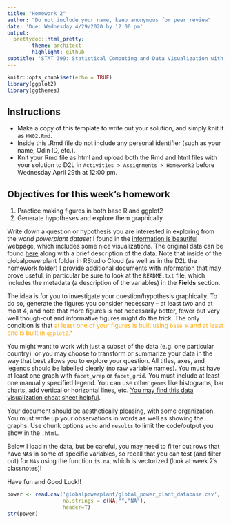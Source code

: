 ```yaml
---
title: "Homework 2"
author: "Do not include your name, keep anonymous for peer review"
date: 'Due: Wednesday 4/29/2020 by 12:00 pm'
output:
  prettydoc::html_pretty:
        theme: architect
        highlight: github
subtitle: 'STAT 399: Statistical Computing and Data Visualization with R'
---
```


```r
knitr::opts_chunk$set(echo = TRUE)
library(ggplot2)
library(ggthemes)
```

## Instructions

- Make a copy of this template to write out your solution, and simply knit it as `HW02.Rmd`.
- Inside this .Rmd file do not include any personal identifier (such as your name, Odin ID, etc.). 
- Knit your Rmd file as html and upload both the Rmd and html files with your solution to D2L in `Activities > Assignments > Homework2` before Wednesday April 29th at 12:00 pm.


## Objectives for this week's homework

1. Practice making figures in both base R and ggplot2
2. Generate hypotheses and explore them graphically


Write down a question or hypothesis you are interested in exploring from the *world powerplant dataset* I found in the [information is beautiful](https://informationisbeautiful.net/visualizations/mega-what-the-worlds-biggest-and-most-notable-power-plants/) webpage, which includes some nice visualizations.  The original data can be found [here](http://datasets.wri.org/dataset/globalpowerplantdatabase) along with a brief description of the data.  Note that inside of the globalpowerplant folder in RStudio Cloud (as well as in the D2L the homework folder) I provide additional documents with information that may prove useful, in particular be sure to look at the `README.txt` file, which includes the metadata (a description of the variables) in the **Fields** section.  

The idea is for you to investigate your question/hypothesis graphically.  To do so, generate the figures you consider necessary -- at least two and at most 4, and note that more figures is not necessarily better, fewer but very well though-out and informative figures might do the trick. The only condition is that <span style="color:orange">at least one of your figures is built using `base R` and at least one is built in `ggplot2`.*</span>

You might want to work with just a subset of the data (e.g. one particular country), or you may choose to transform or summarize your data in the way that best allows you to explore your question. All titles, axes, and legends should be labelled clearly (no raw variable names). You must have at least one graph with `facet_wrap` or `facet_grid`. You must include at least one manually specified legend. You can use other `geoms` like histograms, bar charts, add vertical or horizontal lines, etc. [You may find this data visualization cheat sheet helpful](https://www.rstudio.com/wp-content/uploads/2016/11/ggplot2-cheatsheet-2.1.pdf).

Your document should be aesthetically pleasing, with some organization. You must write up your observations in words as well as showing the graphs. Use chunk options `echo` and `results` to limit the code/output you show in the `.html`.

Below I load n the data, but be careful, you may need to filter out rows that have `NA`s in some of specific variables, so recall that you can test (and filter out) for `NAs` using the function `is.na`, which is vectorized (look at week 2's classnotes)!

Have fun and Good Luck!!
```r
power <- read.csv('globalpowerplant/global_power_plant_database.csv',
                  na.strings = c(NA,"","NA"),
                  header=T)
str(power)
```

